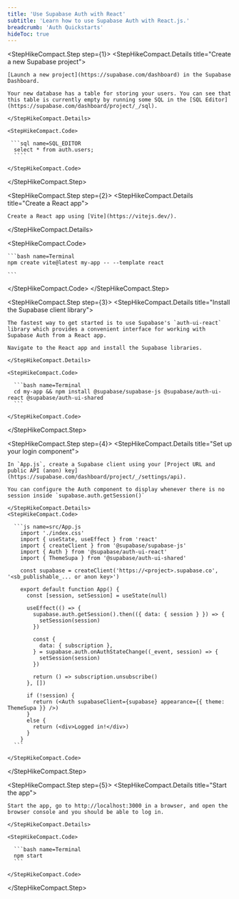 ```yaml
---
title: 'Use Supabase Auth with React'
subtitle: 'Learn how to use Supabase Auth with React.js.'
breadcrumb: 'Auth Quickstarts'
hideToc: true
---
```


<StepHikeCompact>

  <StepHikeCompact.Step step={1}>
    <StepHikeCompact.Details title="Create a new Supabase project">

    [Launch a new project](https://supabase.com/dashboard) in the Supabase Dashboard.

    Your new database has a table for storing your users. You can see that this table is currently empty by running some SQL in the [SQL Editor](https://supabase.com/dashboard/project/_/sql).

    </StepHikeCompact.Details>

    <StepHikeCompact.Code>

     ```sql name=SQL_EDITOR
      select * from auth.users;
      ````

    </StepHikeCompact.Code>

  </StepHikeCompact.Step>

  <StepHikeCompact.Step step={2}>
  <StepHikeCompact.Details title="Create a React app">

    Create a React app using [Vite](https://vitejs.dev/).

  </StepHikeCompact.Details>

  <StepHikeCompact.Code>

    ```bash name=Terminal
    npm create vite@latest my-app -- --template react

    ```

  </StepHikeCompact.Code>
</StepHikeCompact.Step>

  <StepHikeCompact.Step step={3}>
    <StepHikeCompact.Details title="Install the Supabase client library">

    The fastest way to get started is to use Supabase's `auth-ui-react` library which provides a convenient interface for working with Supabase Auth from a React app.

    Navigate to the React app and install the Supabase libraries.

    </StepHikeCompact.Details>

    <StepHikeCompact.Code>

      ```bash name=Terminal
      cd my-app && npm install @supabase/supabase-js @supabase/auth-ui-react @supabase/auth-ui-shared
      ```

    </StepHikeCompact.Code>

  </StepHikeCompact.Step>

  <StepHikeCompact.Step step={4}>
    <StepHikeCompact.Details title="Set up your login component">

    In `App.js`, create a Supabase client using your [Project URL and public API (anon) key](https://supabase.com/dashboard/project/_/settings/api).

    You can configure the Auth component to display whenever there is no session inside `supabase.auth.getSession()`

    </StepHikeCompact.Details>
    <StepHikeCompact.Code>

      ```js name=src/App.js
        import './index.css'
        import { useState, useEffect } from 'react'
        import { createClient } from '@supabase/supabase-js'
        import { Auth } from '@supabase/auth-ui-react'
        import { ThemeSupa } from '@supabase/auth-ui-shared'

        const supabase = createClient('https://<project>.supabase.co', '<sb_publishable_... or anon key>')

        export default function App() {
          const [session, setSession] = useState(null)

          useEffect(() => {
            supabase.auth.getSession().then(({ data: { session } }) => {
              setSession(session)
            })

            const {
              data: { subscription },
            } = supabase.auth.onAuthStateChange((_event, session) => {
              setSession(session)
            })

            return () => subscription.unsubscribe()
          }, [])

          if (!session) {
            return (<Auth supabaseClient={supabase} appearance={{ theme: ThemeSupa }} />)
          }
          else {
            return (<div>Logged in!</div>)
          }
        }
      ```

    </StepHikeCompact.Code>

  </StepHikeCompact.Step>

  <StepHikeCompact.Step step={5}>
    <StepHikeCompact.Details title="Start the app">

    Start the app, go to http://localhost:3000 in a browser, and open the browser console and you should be able to log in.

    </StepHikeCompact.Details>

    <StepHikeCompact.Code>

      ```bash name=Terminal
      npm start
      ```

    </StepHikeCompact.Code>

  </StepHikeCompact.Step>
</StepHikeCompact>

